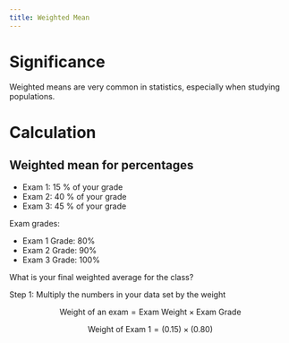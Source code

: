```yaml
---
title: Weighted Mean
---
```



# Significance

Weighted means are very common in statistics, especially when studying populations.


# Calculation

## Weighted mean for percentages

- Exam 1: 15 % of your grade
- Exam 2: 40 % of your grade
- Exam 3: 45 % of your grade

Exam grades:

- Exam 1 Grade: 80%
- Exam 2 Grade: 90%
- Exam 3 Grade: 100%

What is your final weighted average for the class?

Step 1: Multiply the numbers in your data set by the weight

$$
\textrm{Weight of an exam} = \textrm{Exam Weight} \times \textrm{Exam Grade}
$$

$$
\textrm{Weight of Exam 1} = (0.15) \times (0.80)
$$
